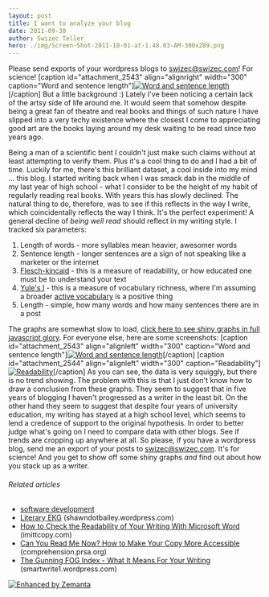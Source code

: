 ```yaml
---
layout: post
title: I want to analyze your blog
date: 2011-09-30
author: Swizec Teller
hero: ./img/Screen-Shot-2011-10-01-at-1.48.03-AM-300x289.png
---
```


Please send exports of your wordpress blogs to swizec@swizec.com! For science! \[caption id="attachment_2543" align="alignright" width="300" caption="Word and sentence length"][![](./img/Screen-Shot-2011-10-01-at-1.48.03-AM-300x289.png "Word and sentence length")](http://swizec.com/blog/wp-content/uploads/2011/10/Screen-Shot-2011-10-01-at-1.48.03-AM.png)\[/caption] But a little background :) Lately I've been noticing a certain lack of the artsy side of life around me. It would seem that somehow despite being a great fan of theatre and real books and things of such nature I have slipped into a very techy existence where the closest I come to appreciating good art are the books laying around my desk waiting to be read since two years ago.

<!--more-->

Being a man of a scientific bent I couldn't just make such claims without at least attempting to verify them. Plus it's a cool thing to do and I had a bit of time. Luckily for me, there's this brilliant dataset, a cool inside into my mind ... this blog. I started writing back when I was smack dab in the middle of my last year of high school - what I consider to be the height of my habit of regularly reading real books. With years this has slowly declined. The natural thing to do, therefore, was to see if this reflects in the way I write, which coincidentally reflects the way I think. It's the perfect experiment! A general decline of _being well read_ should reflect in my writing style. I tracked six parameters:

1.  Length of words - more syllables mean heavier, awesomer words
2.  Sentence length - longer sentences are a sign of not speaking like a marketer or the internet
3.  [Flesch-kincaid](http://en.wikipedia.org/wiki/Flesch%E2%80%93Kincaid_readability_test "Flesch–Kincaid readability test") - this is a measure of readability, or how educated one must be to understand your text
4.  [Yule's I](http://swizec.com/blog/measuring-vocabulary-richness-with-python/swizec/2528 "Measuring vocabulary richness with python") - this is a measure of vocabulary richness, where I'm assuming a broader [active vocabulary](http://en.wikipedia.org/wiki/Vocabulary "Vocabulary") is a positive thing
5.  Length - simple, how many words and how many sentences there are in a post

The graphs are somewhat slow to load, [click here to see shiny graphs in full javascript glory](http://swizec.com/blog-analysis-charts/blog.html). For everyone else, here are some screenshots: \[caption id="attachment_2543" align="alignleft" width="300" caption="Word and sentence length"][![](./img/Screen-Shot-2011-10-01-at-1.48.03-AM-300x289.png "Word and sentence length")](http://swizec.com/blog/wp-content/uploads/2011/10/Screen-Shot-2011-10-01-at-1.48.03-AM.png)\[/caption] \[caption id="attachment_2544" align="alignleft" width="300" caption="Readability"][![](./img/Screen-Shot-2011-10-01-at-1.48.19-AM-300x290.png "Readability")](http://swizec.com/blog/wp-content/uploads/2011/10/Screen-Shot-2011-10-01-at-1.48.19-AM.png)\[/caption] As you can see, the data is very squiggly, but there is no trend showing. The problem with this is that I just don't know how to draw a conclusion from these graphs. They seem to suggest that in five years of blogging I haven't progressed as a writer in the least bit. On the other hand they seem to suggest that despite four years of university education, my writing has stayed at a high school level, which seems to lend a credence of support to the original hypothesis. In order to better judge what's going on I need to compare data with other blogs. See if trends are cropping up anywhere at all. So please, if you have a wordpress blog, send me an export of your posts to swizec@swizec.com. It's for science! And you get to show off some shiny graphs _and_ find out about how you stack up as a writer.

###### Related articles

-   [software development](http://www.itransition.com)
-   [Literary EKG](http://shawndotbailey.wordpress.com/2011/09/09/literary-ekg/) (shawndotbailey.wordpress.com)
-   [How to Check the Readability of Your Writing With Microsoft Word](http://imittcopy.com/Thewhitepaperblog/how-to-check-the-readability-of-your-writing-with-microsoft-word/) (imittcopy.com)
-   [Can You Read Me Now? How to Make Your Copy More Accessible](http://comprehension.prsa.org/?p=3335) (comprehension.prsa.org)
-   [The Gunning FOG Index - What It Means For Your Writing](http://smartwrite1.wordpress.com/2010/11/16/the-gunning-fog-index-what-it-means-for-your-writing/) (smartwrite1.wordpress.com)

[![Enhanced by Zemanta](http://img.zemanta.com/zemified_e.png?x-id=60fc6599-71f3-4078-91c7-0b47563bfad3)](http://www.zemanta.com/ "Enhanced by Zemanta")
